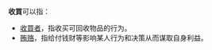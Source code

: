 '''收買'''可以指：

* [[收買者|收買者]]，指收买可回收物品的行为。
* [[贿赂|贿赂]]，指给付钱财等影响某人行为和决策从而谋取自身利益。

{{disambig|cat=二字消歧义}}